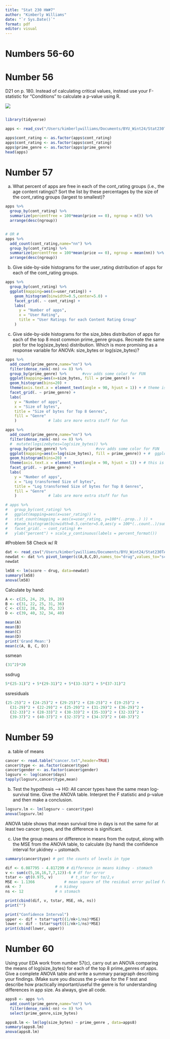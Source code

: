 ```yaml
---
title: "Stat 230 HW#7"
author: "Kimberly Williams"
date: "`r Sys.Date()`"
format: pdf
editor: visual
---
```


# Numbers 56-60

# Number 56

D21 on p. 180. Instead of calculating critical values, instead use your F-statistic for “Conditions” to calculate a p-value using R.

![](21.png){fig-align="left"}

```r

```

```r
library(tidyverse)
```

```r
apps <- read_csv("/Users/kimberlywilliams/Documents/BYU_Wint24/Stat230TA/data/AppleStore.csv")
```

```r
apps$cont_rating <- as.factor(apps$cont_rating)
apps$cont_rating <- as.factor(apps$cont_rating)
apps$prime_genre <- as.factor(apps$prime_genre)
head(apps)
```

# Number 57

(a) What percent of apps are free in each of the cont_rating groups (i.e., the age content ratings)? Sort the list by these percentages by the size of the cont_rating groups (largest to smallest)?

```r
apps %>% 
  group_by(cont_rating) %>%
  summarize(percentfree = 100*mean(price == 0), ngroup = n()) %>%
  arrange(desc(ngroup))


# OR #
apps %>% 
  add_count(cont_rating,name="nn") %>% 
  group_by(cont_rating) %>%
  summarize(percentfree = 100*mean(price == 0), ngroup = mean(nn)) %>%
  arrange(desc(ngroup))
```

(b) Give side-by-side histograms for the user_rating distribution of apps for each of the cont_rating groups.

```r
apps %>% 
  group_by(cont_rating) %>%
  ggplot(mapping=aes(x=user_rating)) +
    geom_histogram(binwidth=0.5,center=5.0) +
    facet_grid(. ~ cont_rating) +
    labs(
      y = "Number of apps",
      x = "User Rating",
      title = "User Ratings for each Content Rating Group"
    )
```

(c) Give side-by-side histograms for the size_bites distribution of apps for each of the top 8 most common prime_genre groups. Recreate the same plot for the log(size_bytes) distribution. Which is more promising as a response variable for ANOVA: size_bytes or log(size_bytes)?

```r
apps %>% 
  add_count(prime_genre,name="nn") %>%  
  filter(dense_rank(-nn) <= 8) %>%
  group_by(prime_genre) %>%       #vvv adds some color for FUN
  ggplot(mapping=aes(x=size_bytes, fill = prime_genre)) +
  geom_histogram(bins=20) +
  theme(axis.text.x = element_text(angle = 90, hjust = 1)) + # theme is just extra stuff if you want
  facet_grid(. ~ prime_genre) +
  labs(
    y = "Number of apps",
    x = "Size of bytes",
    title = "Size of bytes for Top 8 Genres",
    fill = "Genre"
    )              # labs are more extra stuff for fun

apps %>% 
  add_count(prime_genre,name="nn") %>%  
  filter(dense_rank(-nn) <= 8) %>%
  #  mutate(logsizebytes=log(size_bytes)) %>%
  group_by(prime_genre) %>%             #vvv adds some color for FUN
  ggplot(mapping=aes(x=log(size_bytes), fill = prime_genre)) + #  ggplot(mapping=aes(x=logsizebytes)) +
  geom_histogram(bins=20) +
  theme(axis.text.x = element_text(angle = 90, hjust = 1)) + # this is just extra stuff if you want
  facet_grid(. ~ prime_genre) +
  labs(
    y = "Number of apps",
    x = "Log transformed Size of bytes",
    title = "Log transformed Size of bytes for Top 8 Genres",
    fill = "Genre"
    )              # labs are more extra stuff for fun

# apps %>% 
#   group_by(cont_rating) %>%
#   ggplot(mapping=aes(x=user_rating)) +
#   stat_count(mapping = aes(x=user_rating, y=100*(..prop..) )) +
#   #geom_histogram(binwidth=0.5,center=5.0,aes(y = 100*(..count..)/sum(..count..))) +
#   facet_grid(. ~ cont_rating) #+
#   ylab("percent") + scale_y_continuous(labels = percent_format())
```

#Problem 58 Check w/ R

```r
dat <- read_csv("/Users/kimberlywilliams/Documents/BYU_Wint24/Stat230TA/data/BF1practice.csv")
newdat <- dat %>% pivot_longer(c(A,B,C,D),names_to="drug",values_to="score")
newdat
```

```r
lm58 <- lm(score ~ drug, data=newdat)
summary(lm58)
anova(lm58)
```

Calculate by hand:

```r
A <- c(25, 24, 29, 19, 28)
B <- c(31, 22, 25, 31, 36)
C <- c(32, 28, 38, 35, 32)
D <- c(39, 40, 32, 34, 40)

mean(A)
mean(B)
mean(C)
mean(D)
print('Grand Mean:')
mean(c(A, B, C, D))
```

ssmean

```r
(31^2)*20
```

ssdrug

```r
5*(25-31)^2 + 5*(29-31)^2 + 5*(33-31)^2 + 5*(37-31)^2
```

ssresiduals

```r
(25-25)^2 + (24-25)^2 + (29-25)^2 + (28-25)^2 + (19-25)^2 + 
  (31-29)^2 + (22-29)^2 + (25-29)^2 + (31-29)^2 + (36-29)^2 + 
  (32-33)^2 + (28-33)^2 + (38-33)^2 + (35-33)^2 + (32-33)^2 + 
  (39-37)^2 + (40-37)^2 + (32-37)^2 + (34-37)^2 + (40-37)^2
```

# Number 59

a)  table of means

```r
cancer <- read.table("cancer.txt",header=TRUE)
cancer$type <- as.factor(cancer$type)
cancer$gender <- as.factor(cancer$gender)
logsurv <- log(cancer$days)
tapply(logsurv,cancer$type,mean)
```

b)  Test the hypothesis --\> H0: All cancer types have the same mean log-survival time. Give the ANOVA table. Interpret the F statistic and p-value and then make a conclusion.

```r
logsurv.lm <- lm(logsurv ~ cancer$type)
anova(logsurv.lm)
```

ANOVA table shows that mean survival time in days is not the same for at least two cancer types, and the difference is significant.

c)  Use the group means or difference in means from the output, along with the MSE from the ANOVA table, to calculate (by hand) the confidence interval for μkidney − μstomach.

```r
summary(cancer$type) # get the counts of levels in type
```

```r
dif <- 6.087795 - 4.817299 # difference in means kidney - stomach
v <- sum(c(5,16,16,7,7,12))-6 # df for error
tstar <- qt(0.975, v)        # t_star for tα/2,v
MSE <- 1.1366             # mean square of the residual error pulled from the anova table
nk <- 7               # n kidney
ns <- 12              # n stomach

print(cbind(dif, v, tstar, MSE, nk, ns))
print("")

print("Confidence Interval")
upper <- dif + tstar*sqrt((1/nk+1/ns)*MSE)
lower <- dif - tstar*sqrt((1/nk+1/ns)*MSE)
print(cbind(lower, upper))
```

# Number 60

Using your EDA work from number 57(c), carry out an ANOVA comparing the means of log(size_bytes) for each of the top 8 prime_genres of apps. Give a complete ANOVA table and write a summary paragraph describing your findings. (Make sure you discuss the p-value for the F test and describe how practically important/useful the genre is for understanding differences in app size. As always, give all code.

```r
apps8 <- apps %>% 
  add_count(prime_genre,name="nn") %>%  
  filter(dense_rank(-nn) <= 8) %>%
  select(prime_genre,size_bytes)

apps8.lm <- lm(log(size_bytes) ~ prime_genre , data=apps8)
summary(apps8.lm)
anova(apps8.lm)
```
